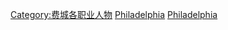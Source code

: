 [[Category:费城各职业人物|Category:费城各职业人物]]
[[Category:美國各城市作家|Philadelphia]]
[[Category:賓夕法尼亞州作家|Philadelphia]]